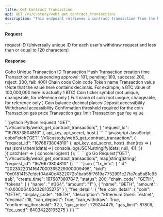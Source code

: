 ```yaml
---
title: Get Contract Transaction
api: GET /v1/custody/web3_get_contract_transaction/ 
description: "This endpoint retrieves a contract transaction from the blockchain by its request ID. The request ID is passed as a parameter in the GET request. The response is a JSON object containing the transaction details."
---
```

#### Request
<ParamField body="request_id" type="String" required>request ID (Universally unique ID for each user's withdraw request and less than or equal to 120 characters)</ParamField> 

#### Response
<ResponseField name="id" type="String" >Cobo Unique Transaction ID</ResponseField> 
<ResponseField name="txid" type="String" >Transaction Hash</ResponseField> 
<ResponseField name="create_time" type="Int" >Transaction creation time</ResponseField> 
<ResponseField name="status" type="Int" >Transaction status(pending approval: 101, pending: 100, success: 200, reject: 300, fail: 400)</ResponseField> 
<ResponseField name="chain_code" type="String" >Chain code</ResponseField> 
<ResponseField name="coin" type="String" >Coin code</ResponseField> 
<ResponseField name="name" type="String" >Token name</ResponseField>
<ResponseField name="amount" type="String" >Transaction value (Note that the value here contains decimals. For example, a BTC value of 100,000,000 here is actually 1 BTC)</ResponseField>
<ResponseField name="display_code" type="String" >Coin ticker symbol (not unique, changeable, for reference only )</ResponseField> 
<ResponseField name="description" type="String" >Full name of coin (not unique, changeable, for reference only )</ResponseField> 
<ResponseField name="decimal" type="String" >Coin balance decimal places</ResponseField> 
<ResponseField name="can_deposit" type="String" >Deposit accessibility</ResponseField> 
<ResponseField name="can_withdraw" type="String" >Withdrawal accessibility</ResponseField> 
<ResponseField name="confirming_threshold" type="String" >Confirmation threshold required for the coin</ResponseField> 
<ResponseField name="gas_price" type="String" >Transaction gas price</ResponseField> 
<ResponseField name="gas_limit" type="String" >Transaction gas limit</ResponseField> 
<ResponseField name="fee_used" type="String" >Transaction gas fee value</ResponseField>

<RequestExample>
```python Python
request(
    "GET",
    "/v1/custody/web3_get_contract_transaction/",
    {
        "request_id": "1676873804810"
    },
    api_key, api_secret, host
)
```
```javascript JavaScript
coboFetch('GET', '/v1/custody/web3_get_contract_transaction/', {
  "request_id": "1676873804810"
}, api_key, api_secret, host)
    .then(res => {
        res.json().then((data)=>{
            console.log(JSON.stringify(data, null, 4));
        })
    }).catch(err => {
        console.log(err)
    });
```
```go Go
Request("GET", "/v1/custody/web3_get_contract_transaction/", map[string]string{
  "request_id": "1676873804810"
})
```
</RequestExample>

<ResponseExample>
```json
{
  "tx_info": {
    "id": "20230220141647000365229000009496",
    "txid": "0x01814157cfdcf04d40c4322072b1bab55f7619a7752991e27fa7da5a81e95aab",
    "create_time": 1676873807847,
    "status": 200,
    "chain_code": "GETH",
    "tokens": [
      {
        "name": " #364",
        "amount": "1"
      },
      {
        "name": "GETH",
        "amount": "-0.000064034228105275"
      }
    ],
    "fee_detail": {
      "fee_coin_detail": {
        "coin": "GETH",
        "display_code": "GETH",
        "description": "Ethereum Goerli Testnet",
        "decimal": 18,
        "can_deposit": True,
        "can_withdraw": True,
        "confirming_threshold": 32
      },
      "gas_price": 729244475,
      "gas_limit": 87809,
      "fee_used": 64034228105275
    }
  }
}
```
</ResponseExample>
